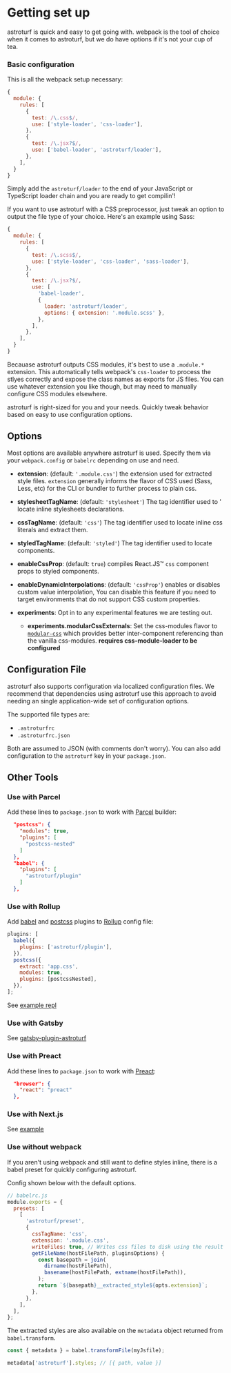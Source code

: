 # Getting set up

<Brand>astroturf</Brand> is quick and easy to get going with. webpack is the tool
of choice when it comes to astroturf, but we do have options if it's not your cup
of tea.

### Basic configuration

This is all the webpack setup necessary:

```js noFormat
{
  module: {
    rules: [
      {
        test: /\.css$/,
        use: ['style-loader', 'css-loader'],
      },
      {
        test: /\.jsx?$/,
        use: ['babel-loader', 'astroturf/loader'],
      },
    ],
  }
}
```

Simply add the `astroturf/loader` to the end of your JavaScript or TypeScript loader
chain and you are ready to get compilin'!

If you want to use astroturf with a CSS preprocessor, just tweak an option to output
the file type of your choice. Here's an example using Sass:

```js noFormat
{
  module: {
    rules: [
      {
        test: /\.scss$/,
        use: ['style-loader', 'css-loader', 'sass-loader'],
      },
      {
        test: /\.jsx?$/,
        use: [
          'babel-loader',
          {
            loader: 'astroturf/loader',
            options: { extension: '.module.scss' },
          },
        ],
      },
    ],
  }
}
```

Becauase astroturf outputs CSS modules, it's best to use a `.module.*` extension. This
automatically tells webpack's `css-loader` to process the stlyes correctly and expose the
class names as exports for JS files. You can use whatever extension you like though, but
may need to manually configure CSS modules elsewhere.

<Brand>astroturf</Brand> is right-sized for you and your needs. Quickly tweak behavior
based on easy to use configuration options.

## Options

Most options are available anywhere <Brand>astroturf</Brand> is used. Specify them
via your `webpack.config` or `babelrc` depending on use and need.

- **extension**: (default: `'.module.css'`) the extension used for extracted style files. `extension` generally informs the
  flavor of CSS used (Sass, Less, etc) for the CLI or bundler to further process to plain css.

- **stylesheetTagName**: (default: `'stylesheet'`) The tag identifier used to '
  locate inline stylesheets declarations.

- **cssTagName**: (default: `'css'`) The tag identifier used to locate inline
  css literals and extract them.

- **styledTagName**: (default: `'styled'`) The tag identifier used to locate components.

- **enableCssProp**: (default: `true`) compiles <Brand>React.JS™</Brand> `css`
  component props to styled components.

- **enableDynamicInterpolations**: (default: `'cssProp'`) enables or disables custom value
  interpolation, You can disable this feature if you need to target environments that
  do not support CSS custom properties.

- **experiments**: Opt in to any experimental features we are testing out.

  - **experiments.modularCssExternals**: Set the css-modules flavor to [`modular-css`](https://m-css.com/) which provides
    better inter-component referencing than the vanilla css-modules. **requires css-module-loader to be configured**

## Configuration File

<Brand>astroturf</Brand> also supports configuration via localized configuration
files. We recommend that dependencies using astroturf use this approach to avoid
needing an single application-wide set of configuration options.

The supported file types are:

- `.astroturfrc`
- `.astroturfrc.json`

Both are assumed to JSON (with comments don't worry). You can also add configuration
to the `astroturf` key in your `package.json`.

## Other Tools

### Use with Parcel

Add these lines to `package.json` to work with [Parcel](https://parceljs.org/) builder:

```json noFormat
  "postcss": {
    "modules": true,
    "plugins": [
      "postcss-nested"
    ]
  },
  "babel": {
    "plugins": [
      "astroturf/plugin"
    ]
  },
```

### Use with Rollup

Add [babel](https://github.com/rollup/plugins/tree/master/packages/babel) and [postcss](https://github.com/egoist/rollup-plugin-postcss) plugins to [Rollup](https://rollupjs.org/) config file:

```js noFormat
plugins: [
  babel({
    plugins: ['astroturf/plugin'],
  }),
  postcss({
    extract: 'app.css',
    modules: true,
    plugins: [postcssNested],
  }),
];
```

See [example repl](https://repl.it/@vladshcherbin/rollup-astroturf#rollup.config.js)

### Use with Gatsby

See [gatsby-plugin-astroturf](https://github.com/silvenon/gatsby-plugin-astroturf)

### Use with Preact

Add these lines to `package.json` to work with [Preact](https://preactjs.com/):

```json noFormat
  "browser": {
    "react": "preact"
  },
```

### Use with Next.js

See [example](https://github.com/zeit/next.js/tree/canary/examples/with-astroturf)

### Use without webpack

If you aren't using webpack and still want to define styles inline, there is a babel preset for quickly configuring astroturf.

Config shown below with the default options.

```js
// babelrc.js
module.exports = {
  presets: [
    [
      'astroturf/preset',
      {
        cssTagName: 'css',
        extension: '.module.css',
        writeFiles: true, // Writes css files to disk using the result of `getFileName`
        getFileName(hostFilePath, pluginsOptions) {
          const basepath = join(
            dirname(hostFilePath),
            basename(hostFilePath, extname(hostFilePath)),
          );
          return `${basepath}__extracted_style${opts.extension}`;
        },
      },
    ],
  ],
};
```

The extracted styles are also available on the `metadata` object returned from `babel.transform`.

```js
const { metadata } = babel.transformFile(myJsfile);

metadata['astroturf'].styles; // [{ path, value }]
```
